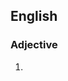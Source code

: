 {{also|newfound}}
==English==

===Adjective===
{{head|en|adjective}}

# {{alternative spelling of|newfound|lang=en}}